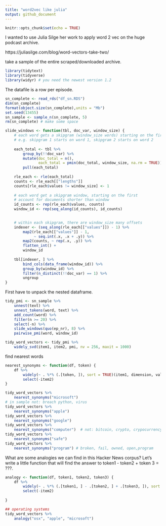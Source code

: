 ```yaml
---
title: "word2vec like julia"
output: github_document
---
```


```r
knitr::opts_chunk$set(echo = TRUE)
```

I wanted to use Julia Silge her work to apply word 2 vec
on the huge podcast archive.

https://juliasilge.com/blog/word-vectors-take-two/

take a sample of the entire scraped/downloaded archive.

```r
library(tidytext)
library(tidyverse)
library(widyr) # you need the newest version 1.2
```

The datafile is a row per episode. 

```r
sn_complete <- read_rds("df_sn.RDS")
dim(sn_complete)
format(object.size(sn_complete),units = "Mb")
set.seed(13455)
sn_sample <- sample_n(sn_complete, 5)
rm(sn_complete) # make some space
```

```r
slide_windows <- function(tbl, doc_var, window_size) {
    # each word gets a skipgram (window_size words) starting on the first
    # e.g. skipgram 1 starts on word 1, skipgram 2 starts on word 2
    
    each_total <- tbl %>% 
        group_by(!!doc_var) %>% 
        mutate(doc_total = n(),
               each_total = pmin(doc_total, window_size, na.rm = TRUE)) %>%
        pull(each_total)
    
    rle_each <- rle(each_total)
    counts <- rle_each[["lengths"]]
    counts[rle_each$values != window_size] <- 1
    
    # each word get a skipgram window, starting on the first
    # account for documents shorter than window
    id_counts <- rep(rle_each$values, counts)
    window_id <- rep(seq_along(id_counts), id_counts)

    
    # within each skipgram, there are window_size many offsets
    indexer <- (seq_along(rle_each[["values"]]) - 1) %>%
        map2(rle_each[["values"]] - 1,
             ~ seq.int(.x, .x + .y)) %>% 
        map2(counts, ~ rep(.x, .y)) %>%
        flatten_int() +
        window_id
    
    tbl[indexer, ] %>%
        bind_cols(data_frame(window_id)) %>%
        group_by(window_id) %>%
        filter(n_distinct(!!doc_var) == 1) %>%
        ungroup
}
```

First have to unpack the nested dataframe. 

```r

tidy_pmi <- sn_sample %>%
    unnest(text) %>% 
    unnest_tokens(word, text) %>%
    add_count(word) %>%
    filter(n >= 20) %>%
    select(-n) %>%
    slide_windows(quo(ep_nr), 8) %>%
    pairwise_pmi(word, window_id)

```


```r
tidy_word_vectors <- tidy_pmi %>%
    widely_svd(item1, item2, pmi, nv = 256, maxit = 1000)
```

find nearest words

```r
nearest_synonyms <- function(df, token) {
    df %>%
        widely(~ . %*% (.[token, ]), sort = TRUE)(item1, dimension, value) %>%
        select(-item2)
}

tidy_word_vectors %>%
    nearest_synonyms("microsoft")
# in sample not: breach python, virus
tidy_word_vectors %>%
    nearest_synonyms("apple")
tidy_word_vectors %>%
    nearest_synonyms("google")
tidy_word_vectors %>%
    nearest_synonyms("computer")  # not: bitcoin, crypto, crypocurrency
tidy_word_vectors %>%
    nearest_synonyms("safe")
tidy_word_vectors %>%
    nearest_synonyms("program") # broken, fail, owned, open,program
```




What are some analogies we can find in this Hacker News corpus? Let’s write a little function that will find the answer to token1 - token2 + token 3 = ???.
```r
analogy <- function(df, token1, token2, token3) {
    df %>%
        widely(~ . %*% (.[token1, ] - .[token2, ] + .[token3, ]), sort = TRUE)(item1, dimension, value) %>%
        select(-item2)
    
}

## operating systems
tidy_word_vectors %>%
    analogy("osx", "apple", "microsoft")
```

